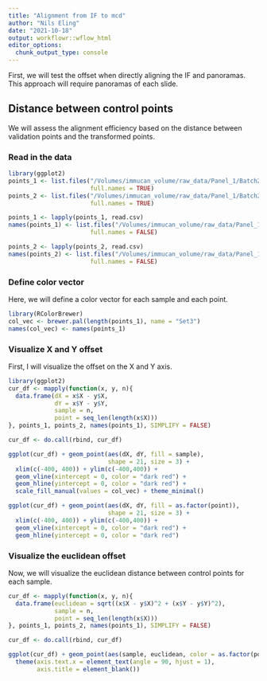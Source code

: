 ```yaml
---
title: "Alignment from IF to mcd"
author: "Nils Eling"
date: "2021-10-18"
output: workflowr::wflow_html
editor_options:
  chunk_output_type: console
---
```


First, we will test the offset when directly aligning the IF and panoramas.
This approach will require panoramas of each slide.

## Distance between control points

We will assess the alignment efficiency based on the distance between validation
points and the transformed points.

### Read in the data

```r
library(ggplot2)
points_1 <- list.files("/Volumes/immucan_volume/raw_data/Panel_1/Batch20210304_workflow_paper/IF_regions_validations/validation_points_mcd/",
                       full.names = TRUE)
points_2 <- list.files("/Volumes/immucan_volume/raw_data/Panel_1/Batch20210304_workflow_paper/IF_regions_validations/transformed_points_jpg_to_mcd_direct/",
                       full.names = TRUE)

points_1 <- lapply(points_1, read.csv)
names(points_1) <- list.files("/Volumes/immucan_volume/raw_data/Panel_1/Batch20210304_workflow_paper/IF_regions_validations/validation_points_mcd/",
                       full.names = FALSE)

points_2 <- lapply(points_2, read.csv)
names(points_2) <- list.files("/Volumes/immucan_volume/raw_data/Panel_1/Batch20210304_workflow_paper/IF_regions_validations/transformed_points_jpg_to_mcd_direct/",
                       full.names = FALSE)
```

### Define color vector

Here, we will define a color vector for each sample and each point.

```r
library(RColorBrewer)
col_vec <- brewer.pal(length(points_1), name = "Set3")
names(col_vec) <- names(points_1)
```

### Visualize X and Y offset

First, I will visualize the offset on the X and Y axis.

```r
library(ggplot2)
cur_df <- mapply(function(x, y, n){
  data.frame(dX = x$X - y$X,
             dY = x$Y - y$Y,
             sample = n,
             point = seq_len(length(x$X)))
}, points_1, points_2, names(points_1), SIMPLIFY = FALSE)

cur_df <- do.call(rbind, cur_df)

ggplot(cur_df) + geom_point(aes(dX, dY, fill = sample), 
                            shape = 21, size = 3) + 
  xlim(c(-400, 400)) + ylim(c(-400,400)) + 
  geom_vline(xintercept = 0, color = "dark red") + 
  geom_hline(yintercept = 0, color = "dark red") + 
  scale_fill_manual(values = col_vec) + theme_minimal()

ggplot(cur_df) + geom_point(aes(dX, dY, fill = as.factor(point)),
                            shape = 21, size = 3) + 
  xlim(c(-400, 400)) + ylim(c(-400,400)) + 
  geom_vline(xintercept = 0, color = "dark red") + 
  geom_hline(yintercept = 0, color = "dark red")
```

### Visualize the euclidean offset

Now, we will visualize the euclidean distance between control points for each 
sample.

```r
cur_df <- mapply(function(x, y, n){
  data.frame(euclidean = sqrt((x$X - y$X)^2 + (x$Y - y$Y)^2),
             sample = n,
             point = seq_len(length(x$X)))
}, points_1, points_2, names(points_1), SIMPLIFY = FALSE)

cur_df <- do.call(rbind, cur_df)

ggplot(cur_df) + geom_point(aes(sample, euclidean, color = as.factor(point))) +
  theme(axis.text.x = element_text(angle = 90, hjust = 1),
        axis.title = element_blank())
```

